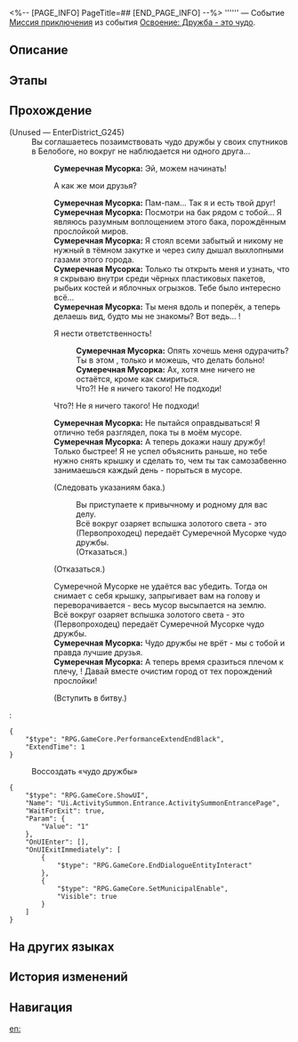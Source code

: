 <%-- [PAGE_INFO]
PageTitle=##
[END_PAGE_INFO] --%>
{{Дополнить|Диалоги.}}
{{Миссия Инфобокс
|id              = 8024202
|Название        = 
|Изображение     = Миссия .png
|Тип             = Миссия приключения
|Событие         = Освоение: Дружба - это чудо
|Глава           = 
|Условия         = Завершена [[Миссия приключения]] «[[Старые друзья, новые друзья?]]»
|Персонажи       = Первопроходец; Сумеречная Мусорка
|СтартЛокация    = [[Ярило-VI]] — [[Административный район]]
|Мир             = Ярило-VI
|Предыдущая      = Старые друзья, новые друзья?
|Следующая       = 
|Награды         = 
}}
'''''' — Событие [[Миссия приключения]] из события [[Освоение: Дружба - это чудо]].

==Описание==
{{Описание|<!--официальное описание из Перекрёстка судеб-->}}

==Этапы==


==Прохождение==
{{Дополнить}}

;(Unused &mdash; EnterDistrict_G245)
:Вы соглашаетесь позаимствовать чудо дружбы у своих спутников в Белобоге, но вокруг не наблюдается ни одного друга...
::'''Сумеречная Мусорка:''' Эй, можем начинать!
::{{Диалог|Стрелка}} А как же мои друзья?
::'''Сумеречная Мусорка:''' Пам-пам... Так я и есть твой друг!
::'''Сумеречная Мусорка:''' Посмотри на бак рядом с тобой... Я являюсь разумным воплощением этого бака, порождённым прослойкой миров.
::'''Сумеречная Мусорка:''' Я стоял всеми забытый и никому не нужный в тёмном закутке и через силу дышал выхлопными газами этого города.
::'''Сумеречная Мусорка:''' Только ты {{MC|ж=захотела|м=захотел}} открыть меня и узнать, что я скрываю внутри среди чёрных пластиковых пакетов, рыбьих костей и яблочных огрызков. Тебе было интересно всё...
::'''Сумеречная Мусорка:''' Ты {{MC|ж=изучила|м=изучил}} меня вдоль и поперёк, а теперь делаешь вид, будто мы не знакомы? Вот ведь... {{MC|ж=бесстыдница|м=бесстыдник}}!
::{{Диалог|Стрелка}} Я {{MC|ж=готова|м=готов}} нести ответственность!
:::'''Сумеречная Мусорка:''' Опять хочешь меня одурачить? Ты в этом {{MC|ж=хороша|м=хорош}}, только и можешь, что делать больно!
:::'''Сумеречная Мусорка:''' Ах, хотя мне ничего не остаётся, кроме как смириться.
:::Что?! Не {{MC|ж=делала|м=делал}} я ничего такого! Не подходи!
::{{Диалог|Стрелка}} Что?! Не {{MC|ж=делала|м=делал}} я ничего такого! Не подходи!
::'''Сумеречная Мусорка:''' Не пытайся оправдываться! Я отлично тебя разглядел, пока ты {{MC|ж=рылась|м=рылся}} в моём мусоре.
::'''Сумеречная Мусорка:''' А теперь докажи нашу дружбу! Только быстрее! Я не успел объяснить раньше, но тебе нужно снять крышку и сделать то, чем ты так самозабвенно занимаешься каждый день - порыться в мусоре.
::{{Диалог|Стрелка}} (Следовать указаниям бака.)
:::Вы приступаете к привычному и родному для вас делу.
:::Всё вокруг озаряет вспышка золотого света - это (Первопроходец) передаёт Сумеречной Мусорке чудо дружбы.
:::(Отказаться.)
::{{Диалог|Стрелка}} (Отказаться.)
::Сумеречной Мусорке не удаётся вас убедить. Тогда он снимает с себя крышку, запрыгивает вам на голову и переворачивается - весь мусор высыпается на землю.
::Всё вокруг озаряет вспышка золотого света - это (Первопроходец) передаёт Сумеречной Мусорке чудо дружбы.
::'''Сумеречная Мусорка:''' Чудо дружбы не врёт - мы с тобой и правда лучшие друзья.
::'''Сумеречная Мусорка:''' А теперь время сразиться плечом к плечу, {{MC|ж=подруга|м=дружище}}! Давай вместе очистим город от тех порождений прослойки!
::{{Диалог|Стрелка}} (Вступить в битву.)
:<pre>{
	"$type": "RPG.GameCore.PerformanceExtendEndBlack",
	"ExtendTime": 1
}</pre>


:{{Диалог|Журнал путешествий}} Воссоздать «чудо дружбы»
<pre>{
	"$type": "RPG.GameCore.ShowUI",
	"Name": "Ui.ActivitySummon.Entrance.ActivitySummonEntrancePage",
	"WaitForExit": true,
	"Param": {
		"Value": "1"
	},
	"OnUIEnter": [],
	"OnUIExitImmediately": [
		{
			"$type": "RPG.GameCore.EndDialogueEntityInteract"
		},
		{
			"$type": "RPG.GameCore.SetMunicipalEnable",
			"Visible": true
		}
	]
}</pre>
{{Диалог Конец}}

==На других языках==
{{На других языках
|en   = 
|zhs  = 
|zht  = 
|ja   = 
|ko   = 
|es   = 
|fr   = 
|ru   = 
|th   = 
|vi   = 
|de   = 
|id   = 
|pt   = 
}}

==История изменений==
{{История изменений|3.5}}

==Навигация==
{{Миссия приключения Навбокс|Глава }}

[[en:]]
